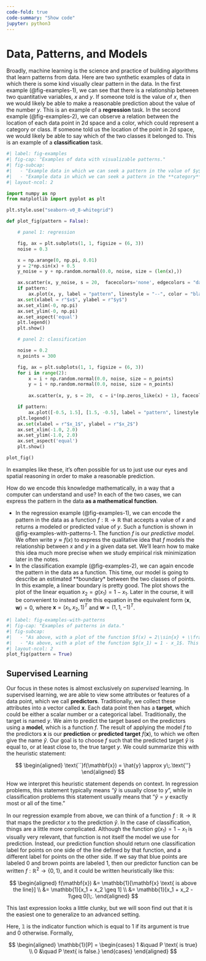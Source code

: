 ```yaml
---
code-fold: true
code-summary: "Show code"
jupyter: python3
---
```


# Data, Patterns, and Models

Broadly, machine learning is the science and practice of building algorithms that learn patterns from data. Here are two synthetic examples of data in which there is some kind visually clear pattern in the data. In the first example (@fig-examples-1), we can see that there is a relationship between two quantitative variables, $x$ and $y$. If someone told is the value of $x$, then we would likely be able to make a reasonable prediction about the value of the number $y$. This is an example of a **regression** task. In the second example (@fig-examples-2), we can observe a relation between the location of each data point in 2d space and a color, which could represent a category or class. If someone told us the location of the point in 2d space, we would likely be able to say which of the two classes it belonged to. This is an example of a **classification** task. 

```python
#| label: fig-examples
#| fig-cap: "Examples of data with visualizable patterns."
#| fig-subcap: 
#|   - "Example data in which we can seek a pattern in the value of $y$ based on the value of $x$. This task is called  **regression**."
#|   - "Example data in which we can seek a pattern in the **category** of a data point (represented by color) based on the value of two variables, $x_1$ and $x_2$. This task is called **classification.**"
#| layout-ncol: 2

import numpy as np
from matplotlib import pyplot as plt

plt.style.use("seaborn-v0_8-whitegrid")

def plot_fig(pattern = False):

    # panel 1: regression

    fig, ax = plt.subplots(1, 1, figsize = (6, 3))
    noise = 0.3

    x = np.arange(0, np.pi, 0.01)
    y = 2*np.sin(x) + 0.5
    y_noise = y + np.random.normal(0.0, noise, size = (len(x),))

    ax.scatter(x, y_noise, s = 20,  facecolors='none', edgecolors = "darkgrey", label = "data")
    if pattern: 
        ax.plot(x, y, label = "pattern", linestyle = "--", color = "black", zorder = 10)
    ax.set(xlabel = r"$x$", ylabel = r"$y$")
    ax.set_xlim(-0, np.pi)
    ax.set_ylim(-0, np.pi)
    ax.set_aspect('equal')
    plt.legend()
    plt.show()

    # panel 2: classification

    noise = 0.2
    n_points = 300

    fig, ax = plt.subplots(1, 1, figsize = (6, 3))
    for i in range(2):
        x = i + np.random.normal(0.0, noise, size = n_points)
        y = i + np.random.normal(0.0, noise, size = n_points)
    
        ax.scatter(x, y, s = 20,  c = i*(np.zeros_like(x) + 1), facecolors = "none", edgecolors = "darkgrey", cmap = "BrBG", label = f"Category {i+1}", vmin = -1, vmax = 2)

    if pattern: 
        ax.plot([-0.5, 1.5], [1.5, -0.5], label = "pattern", linestyle = "--", color = "black", zorder = 10)
    plt.legend()
    ax.set(xlabel = r"$x_1$", ylabel = r"$x_2$")
    ax.set_xlim(-1.0, 2.0)
    ax.set_ylim(-1.0, 2.0)
    ax.set_aspect('equal')
    plt.show()

plot_fig()
```

In examples like these, it's often possible for us to just use our eyes and spatial reasoning in order to make a reasonable prediction. 

How do we encode this knowledge mathematically, in a way that a computer can understand and use? In each of the two cases, we can express the pattern in the data **as a mathematical function**. 

- In the regression example (@fig-examples-1), we can encode the pattern in the data as a function $f:\mathbb{R} \rightarrow \mathbb{R}$ that accepts a value of $x$ and returns a modeled or predicted value of $y$. Such a function is shown in @fig-examples-with-patterns-1. The function $f$ is our *predictive model*. We often write $y \approx f(x)$ to express the qualitative idea that $f$ models the relationship between $x$ and $y$ in a given data set. We'll learn how to make this idea much more precise when we study empirical risk minimization later in the notes. 
- In the classification example (@fig-examples-2), we can again encode the pattern in the data as a function. This time, our model is going to describe an estimated **boundary* between the two classes of points. In this example, a linear boundary is pretty good. The plot shows the plot of the linear equation  $x_2 = g(x_1) = 1 - x_1$. Later in the course, it will be convenient to instead write this equation in the equivalent form $\langle \mathbf{x}, \mathbf{w} \rangle = 0$, where $\mathbf{x} = (x_1, x_2, 1)^T$ and $\mathbf{w} = (1, 1, -1)^T$.  
 
```python
#| label: fig-examples-with-patterns
#| fig-cap: "Examples of patterns in data."
#| fig-subcap: 
#|   - "As above, with a plot of the function $f(x) = 2\\sin{x} + \\frac{1}{2}$."
#|   - "As above, with a plot of the function $g(x_1) = 1 - x_1$. This plot is the same as the affine subspace defined by the equation $x_1 + x_2 = 1$."
#| layout-ncol: 2
plot_fig(pattern = True)
```

## Supervised Learning

Our focus in these notes is almost exclusively on *supervised* learning. In supervised learning, we are able to view some attributes or features of a data point, which we call **predictors**. Traditionally, we collect these attributes into a vector called $\mathbf{x}$. Each data point then has a **target**, which could be either a scalar number or a categorical label. Traditionally, the target is named $y$. We aim to predict the target based on the predictors using a **model**, which is a function $f$. The result of applying the model $f$ to the predictors $\mathbf{x}$ is our **prediction** or **predicted target** $f(\mathbf{x})$, to which we often give the name $\hat{y}$. Our goal is to choose $f$ such that the predicted target $\hat{y}$ is equal to, or at least close to, the true target $y$. We could summarize this with the heuristic statement: 

$$
\begin{aligned}
    \text{``}f(\mathbf{x}) = \hat{y} \approx y\;.\text{''}
\end{aligned}
$$

How we interpret this heuristic statement depends on context. In regression problems, this statement typically means "$\hat{y}$ is usually close to $y$", while in classification problems this statement usually means that "$\hat{y} = y$ exactly most or all of the time." 

In our regression example from above, we can think of a function $f:\mathbb{R}\rightarrow \mathbb{R}$ that maps the predictor $x$ to the prediction $\hat{y}$. In the case of classification, things are a little more complicated. Although the function $g(x_1) = 1 - x_1$ is visually very relevant, that function is not itself the model we use for prediction. Instead, our prediction function should return one classification label for points on one side of the line defined by that function, and a different label for points on the other side. If we say that blue points are labeled $0$ and brown points are labeled $1$, then our predictor function can be written $f:\mathbb{R}^2 \rightarrow \{0, 1\}$, and it could be written heuristically like this: 


$$
\begin{aligned} 
    f(\mathbf{x}) &= \mathbb{1}[\mathbf{x} \text{ is above the line}] \\ 
                  &= \mathbb{1}[x_1 + x_2 \geq 1] \\ 
                  &= \mathbb{1}[x_1 + x_2 - 1\geq 0]\;.
\end{aligned}
$$

This last expression looks a little clunky, but we will soon find out that it is the easiest one to generalize to an advanced setting. 

::: {.column-margin}

Here, $\mathbb{1}$ is the indicator function which is equal to 1 if its argument is true and 0 otherwise. Formally, 

$$
\begin{aligned}
    \mathbb{1}[P] = \begin{cases} 
        1 &\quad P \text{ is true} \\ 
        0 &\quad P \text{ is false.}
        \end{cases}
\end{aligned}
$$

:::


